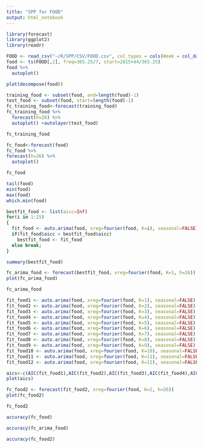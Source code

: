 ```yaml
---
title: "SPP for FOOD"
output: html_notebook
---
```


```r
library(forecast)
library(ggplot2)
library(readr)
```

```r
FOOD <- read_csv("~/R/SPP/CSV/FOOD.csv", col_types = cols(Week = col_date(format = "%Y-%m-%d")))
food <- ts(FOOD[,2], freq=365.25/7, start=2015+44/365.25)
food %>%
  autoplot()
```

```r
plot(decompose(food))
```

```r
training_food <- subset(food, end=length(food)-1)
test_food <- subset(food, start=length(food)-1)
fc_training_food<-forecast(training_food)
fc_training_food %>%
  forecast(h=26) %>%
  autoplot() +autolayer(test_food)
```

```r
fc_training_food
```

```r
fc_food<-forecast(food)
fc_food %>%
forecast(h=26) %>%
  autoplot()
```

```r
fc_food
```

```r
tail(food)
min(food)
max(food)
which.min(food)
```

```r
bestfit_food <- list(aicc=Inf)
for(i in 1:25)
{
  fit_food <- auto.arima(food, xreg=fourier(food, K=i), seasonal=FALSE)
  if(fit_food$aicc < bestfit_food$aicc)
    bestfit_food <- fit_food
  else break;
}
```

```r
summary(bestfit_food)
```

```r
fc_arima_food <- forecast(bestfit_food, xreg=fourier(food, K=1, h=26))
plot(fc_arima_food)
```

```r
fc_arima_food
```

```r
fit_food1 <- auto.arima(food, xreg=fourier(food, K=1), seasonal=FALSE)
fit_food2 <- auto.arima(food, xreg=fourier(food, K=2), seasonal=FALSE)
fit_food3 <- auto.arima(food, xreg=fourier(food, K=3), seasonal=FALSE)
fit_food4 <- auto.arima(food, xreg=fourier(food, K=4), seasonal=FALSE)
fit_food5 <- auto.arima(food, xreg=fourier(food, K=5), seasonal=FALSE)
fit_food6 <- auto.arima(food, xreg=fourier(food, K=6), seasonal=FALSE)
fit_food7 <- auto.arima(food, xreg=fourier(food, K=7), seasonal=FALSE)
fit_food8 <- auto.arima(food, xreg=fourier(food, K=8), seasonal=FALSE)
fit_food9 <- auto.arima(food, xreg=fourier(food, K=9), seasonal=FALSE)
fit_food10 <- auto.arima(food, xreg=fourier(food, K=10), seasonal=FALSE)
fit_food11 <- auto.arima(food, xreg=fourier(food, K=11), seasonal=FALSE)
fit_food12 <- auto.arima(food, xreg=fourier(food, K=12), seasonal=FALSE)
```

```r
aics<-c(AIC(fit_food1),AIC(fit_food2),AIC(fit_food3),AIC(fit_food4),AIC(fit_food5),AIC(fit_food6),AIC(fit_food7),AIC(fit_food8),AIC(fit_food9),AIC(fit_food10),AIC(fit_food11),AIC(fit_food12))
plot(aics)
```

```r
fc_food2 <- forecast(fit_food2, xreg=fourier(food, K=2, h=26))
plot(fc_food2)
```

```r
fc_food2
```

```r
accuracy(fc_food)
```

```r
accuracy(fc_arima_food)
```

```r
accuracy(fc_food2)
```